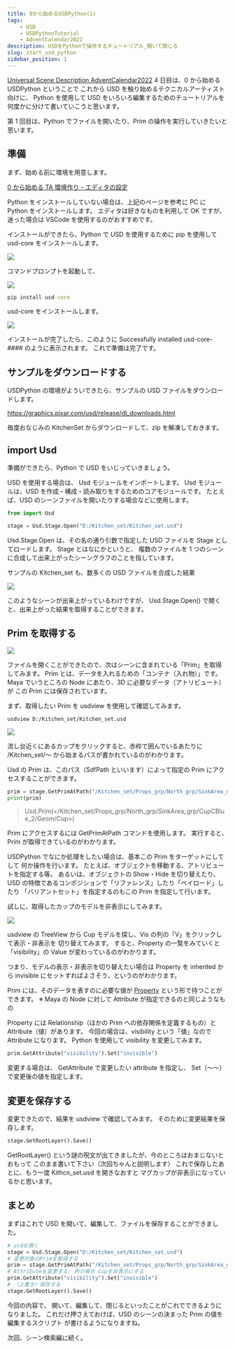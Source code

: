 ```yaml
---
title: 0から始めるUSDPython(1)
tags:
    - USD
    - USDPythonTutorial
    - AdventCalendar2022
description: USDをPythonで操作するチュートリアル_開いて閉じる
slug: start_usd_python
sidebar_position: 1
---
```


[Universal Scene Description AdventCalendar2022](https://qiita.com/advent-calendar/2022/usd) 4 日目は、0 から始める USDPython ということで
これから USD を触り始めるテクニカルアーティスト向けに、
Python を使用して USD をいろいろ編集するためのチュートリアルを何度かに分けて書いていこうと思います。

第 1 回目は、Python でファイルを開いたり、Prim の操作を実行していきたいと思います。

## 準備

まず、始める前に環境を用意します。

[0 から始める TA 環境作り - エディタの設定](/ta/editor_01)

Python をインストールしていない場合は、上記のページを参考に PC に Python をインストールします。
エディタは好きなものを利用して OK ですが、迷った場合は VSCode を使用するのがおすすめです。

インストールができたら、Python で USD を使用するために pip を使用して usd-core をインストールします。

![](https://gyazo.com/e24f12ef2925ac7cf7173dd36836f981.png)

コマンドプロンプトを起動して、

![](https://gyazo.com/82e88248e8b4f9619904c0b27d364d01.png)

```bat
pip install usd-core
```

usd-core をインストールします。

![](https://gyazo.com/999ffb1ff2c79779d59cf5bb59cca3c2.png)

インストールが完了したら、このように Successfully installed usd-core-#### のように表示されます。
これで準備は完了です。

## サンプルをダウンロードする

USDPython の環境がよういできたら、サンプルの USD ファイルをダウンロードします。

https://graphics.pixar.com/usd/release/dl_downloads.html

毎度おなじみの KitchenSet からダウンロードして、zip を解凍しておきます。

## import Usd

準備ができたら、Python で USD をいじっていきましょう。

USD を使用する場合は、 Usd モジュールをインポートします。
Usd モジュールは、USD を作成・構成・読み取りをするためのコアモジュールです。
たとえば、USD のシーンファイルを開いたりする場合などに使用します。

```python
from import Usd

stage = Usd.Stage.Open("D:/Kitchen_set/Kitchen_set.usd")
```

Usd.Stage.Open は、その名の通り引数で指定した USD ファイルを Stage としてロードします。
Stage とはなにかというと、
複数のファイルを 1 つのシーンに合成して出来上がったシーングラフのことを指しています。

サンプルの Kitchen_set も、数多くの USD ファイルを合成した結果

![](https://gyazo.com/0a41ae104bfbc760c80bf634771c964e.png)

このようなシーンが出来上がっているわけですが、
Usd.Stage.Open() で開くと、出来上がった結果を取得することができます。

## Prim を取得する

![](https://gyazo.com/a9725cb71fa9930c133a29edb13e7222.png)

ファイルを開くことができたので、次はシーンに含まれている「Prim」を取得してみます。
Prim とは、データを入れるための「コンテナ（入れ物）」です。
Maya でいうところの Node にあたり、3D に必要なデータ（アトリビュート）が
この Prim には保存されています。

まず、取得したい Prim を usdview を使用して確認してみます。

```
usdview D:/Kitchen_set/Kitchen_set.usd
```

![](https://gyazo.com/b16ab6f2a9b059d3938b95dd9d7d9058.png)

流し台近くにあるカップをクリックすると、赤枠で囲んでいるあたりに /Kitchen_set/～
から始まるパスが書かれているのがわかります。

Usd の Prim は、このパス（SdfPath といいます）によって指定の Prim にアクセスすることができます。

```python
prim = stage.GetPrimAtPath("/Kitchen_set/Props_grp/North_grp/SinkArea_grp/CupCBlue_2/Geom/Cup")
print(prim)
```

> Usd.Prim(</Kitchen_set/Props_grp/North_grp/SinkArea_grp/CupCBlue_2/Geom/Cup>)

Prim にアクセスするには GetPrimAtPath コマンドを使用します。
実行すると、Prim が取得できているのがわかります。

USDPython でなにか処理をしたい場合は、基本この Prim をターゲットにしてして
何か操作を行います。
たとえば、オブジェクトを移動する、アトリビュートを指定する等。
あるいは、オブジェクトの Show・Hide を切り替えたり、
USD の特徴であるコンポジションで「リファレンス」したり「ペイロード」したり
「バリアントセット」を指定するのもこの Prim を指定して行います。

試しに、取得したカップのモデルを非表示にしてみます。

![](https://gyazo.com/99936ebe9df404d8b9512bf8b9379710.gif)

usdview の TreeView から Cup モデルを探し、Vis の列の「V」をクリックして表示・非表示を
切り替えてみます。
すると、Property の一覧をみていくと「visibility」の Value が変わっているのがわかります。

つまり、モデルの表示・非表示を切り替えたい場合は
Property を inherited から invisible にセットすればよさそう、というのがわかります。

Prim には、そのデータを表すのに必要な値が [Property](/usd/property) という形で持つことができます。
※ Maya の Node に対して Attribute が指定できるのと同じようなもの

Property には Relationship（ほかの Prim への依存関係を定義するもの）と Attribute（値）があります。
今回の場合は、visibility という「値」なので Attribute になります。
Python を使用して visibility を変更してみます。

```python
prim.GetAttribute("visibility").Set("invisible")
```

変更する場合は、 GetAttribute で変更したい attribute を指定し、
Set（～～）で変更後の値を指定します。

## 変更を保存する

変更できたので、結果を usdview で確認してみます。
そのために変更結果を保存します。

```python
stage.GetRootLayer().Save()
```

GetRootLayer() という謎の呪文が出てきましたが、今のところはおまじないとおもって
このまま書いて下さい（次回ちゃんと説明します）
これで保存したあとに、もう一度 Kithcn_set.usd を開きなおすと
マグカップが非表示になっているかと思います。

## まとめ

まずはこれで USD を開いて、編集して、ファイルを保存することができました。

```python
# usdを開く
stage = Usd.Stage.Open("D:/Kitchen_set/Kitchen_set.usd")
# 変更対象のPrimを取得する
prim = stage.GetPrimAtPath("/Kitchen_set/Props_grp/North_grp/SinkArea_grp/CupCBlue_2/Geom/Cup")
# Attributeを変更する: 例の場合 Cupを非表示にする
prim.GetAttribute("visibility").Set("invisible")
# （上書き）保存する
stage.GetRootLayer().Save()
```

今回の内容で、
開いて、編集して、閉じるといったことがこれでできるようになりました。
これだけ押さえておけば、USD のシーンの決まった Prim の値を編集するスクリプト
が書けるようになりますね。

次回、シーン検索編に続く。
